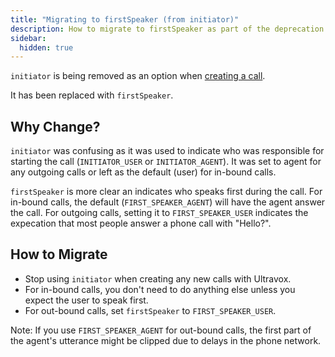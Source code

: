 ```yaml
---
title: "Migrating to firstSpeaker (from initiator)"
description: How to migrate to firstSpeaker as part of the deprecation of initiator.
sidebar:
  hidden: true
---
```



`initiator` is being removed as an option when [creating a call](/api/calls/#create-call).

It has been replaced with `firstSpeaker`.

## Why Change?
`initiator` was confusing as it was used to indicate who was responsible for starting the call (`INITIATOR_USER` or `INITIATOR_AGENT`). It was set to agent for any outgoing calls or left as the default (user) for in-bound calls.

`firstSpeaker` is more clear an indicates who speaks first during the call. For in-bound calls, the default (`FIRST_SPEAKER_AGENT`) will have the agent answer the call. For outgoing calls, setting it to `FIRST_SPEAKER_USER` indicates the expecation that most people answer a phone call with "Hello?".

## How to Migrate
* Stop using `initiator` when creating any new calls with Ultravox.
* For in-bound calls, you don't need to do anything else unless you expect the user to speak first.
* For out-bound calls, set `firstSpeaker` to `FIRST_SPEAKER_USER`.

Note: If you use `FIRST_SPEAKER_AGENT` for out-bound calls, the first part of the agent's utterance might be clipped due to delays in the phone network.